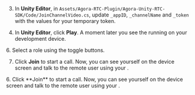 <PlatformWrapper platform="unity">

3. In **Unity Editor**, in `Assets/Agora-RTC-Plugin/Agora-Unity-RTC-SDK/Code/JoinChannelVideo.cs`, update `_appID`, `_channelName` and `_token` with the values for your temporary token.

5. In **Unity Editor**, click **Play**. A moment later you see the <Vpl k="CLIENT" /> running on your development device.

<ProductWrapper product="interactive-live-streaming">
6. Select a role using the toggle buttons.

7. Click **Join** to start a call. Now, you can see yourself on the device screen and talk to the remote user using your <Vpl k="CLIENT" />.
</ProductWrapper>

<ProductWrapper product="video-calling">
6. Click **Join** to start a call. Now, you can see yourself on the device screen and talk to the remote user using your <Vpl k="CLIENT" />.
</ProductWrapper>

</PlatformWrapper>